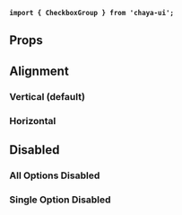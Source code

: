 
<Meta
    title="Components/Inputs/CheckboxGroup"
    of={CheckboxGroupStories}
/>

<Title>CheckboxGroup</Title>

**`import { CheckboxGroup } from 'chaya-ui';`**

<Primary />

## Props

<Controls />

## Alignment

### Vertical (default)

<Primary />

### Horizontal

<Canvas of={CheckboxGroupStories.HorizontalPrimary} withToolbar />

## Disabled

### All Options Disabled

<Canvas of={CheckboxGroupStories.Disabled} withToolbar />

### Single Option Disabled

<Canvas of={CheckboxGroupStories.OptionDisabled} withToolbar />